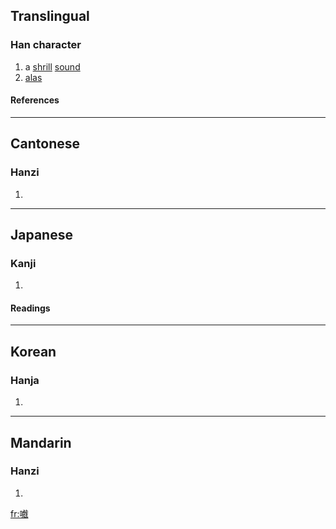 ==Translingual==
===Han character===
{{Han char|rn=30|rad=口|as=17|sn=20|four=|canj=口卜廿戈 (RYTI)}}
# a [[shrill]] [[sound]]
#[[alas]]
====References====
{{Han ref|kx=0213.480|dkj=04579|dj=0436.250|hdz=10703.260|uh=56B1|ud=22193}}
----
==Cantonese==
===Hanzi===
{{yue-hanzi|jyut=hei3}}
# {{defn|Cantonese}}
----
==Japanese==
===Kanji===
{{ja-kanji|grade=uc|rs=口17}}
# {{defn|Japanese}}
====Readings====
{{ja-readings|on=[[き]] (ki)|kun=[[こえ]] (koe), [[ああ]] (aa)}}
----
==Korean==
===Hanja===
{{ko-hanja|hangeul=희|rv=hui|mr=hŭi}}
# {{defn|Korean}}
----
==Mandarin==
===Hanzi===
{{cmn-hanzi|pin=[[xì]] ([[xi4]])|wg=hsi<sup>4</sup>}}
# {{defn|Mandarin}}

[[fr:嚱]]